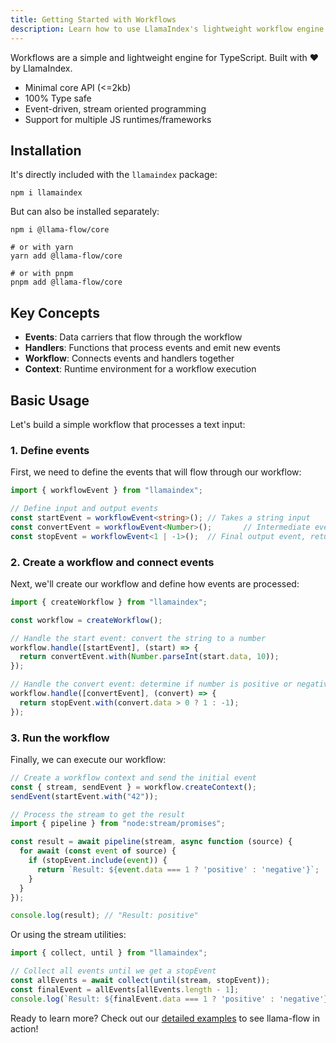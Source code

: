 ```yaml
---
title: Getting Started with Workflows
description: Learn how to use LlamaIndex's lightweight workflow engine for TypeScript
---
```


Workflows are a simple and lightweight engine for TypeScript. Built with ❤️ by LlamaIndex.

- Minimal core API (\<\=2kb)
- 100% Type safe
- Event-driven, stream oriented programming
- Support for multiple JS runtimes/frameworks

## Installation

It's directly included with the `llamaindex` package:

```shell
npm i llamaindex
```

But can also be installed separately:

```shell
npm i @llama-flow/core

# or with yarn
yarn add @llama-flow/core

# or with pnpm
pnpm add @llama-flow/core
```

## Key Concepts

- **Events**: Data carriers that flow through the workflow
- **Handlers**: Functions that process events and emit new events
- **Workflow**: Connects events and handlers together
- **Context**: Runtime environment for a workflow execution

## Basic Usage

Let's build a simple workflow that processes a text input:

### 1. Define events

First, we need to define the events that will flow through our workflow:

```ts
import { workflowEvent } from "llamaindex";

// Define input and output events
const startEvent = workflowEvent<string>(); // Takes a string input
const convertEvent = workflowEvent<Number>();       // Intermediate event
const stopEvent = workflowEvent<1 | -1>();  // Final output event, returns 1 or -1
```

### 2. Create a workflow and connect events

Next, we'll create our workflow and define how events are processed:

```ts
import { createWorkflow } from "llamaindex";

const workflow = createWorkflow();

// Handle the start event: convert the string to a number
workflow.handle([startEvent], (start) => {
  return convertEvent.with(Number.parseInt(start.data, 10));
});

// Handle the convert event: determine if number is positive or negative
workflow.handle([convertEvent], (convert) => {
  return stopEvent.with(convert.data > 0 ? 1 : -1);
});
```

### 3. Run the workflow

Finally, we can execute our workflow:

```ts
// Create a workflow context and send the initial event
const { stream, sendEvent } = workflow.createContext();
sendEvent(startEvent.with("42"));

// Process the stream to get the result
import { pipeline } from "node:stream/promises";

const result = await pipeline(stream, async function (source) {
  for await (const event of source) {
    if (stopEvent.include(event)) {
      return `Result: ${event.data === 1 ? 'positive' : 'negative'}`;
    }
  }
});

console.log(result); // "Result: positive"
```

Or using the stream utilities:

```ts
import { collect, until } from "llamaindex";

// Collect all events until we get a stopEvent
const allEvents = await collect(until(stream, stopEvent));
const finalEvent = allEvents[allEvents.length - 1];
console.log(`Result: ${finalEvent.data === 1 ? 'positive' : 'negative'}`);
```

Ready to learn more? Check out our [detailed examples](./basic-workflow.mdx) to see llama-flow in action!
